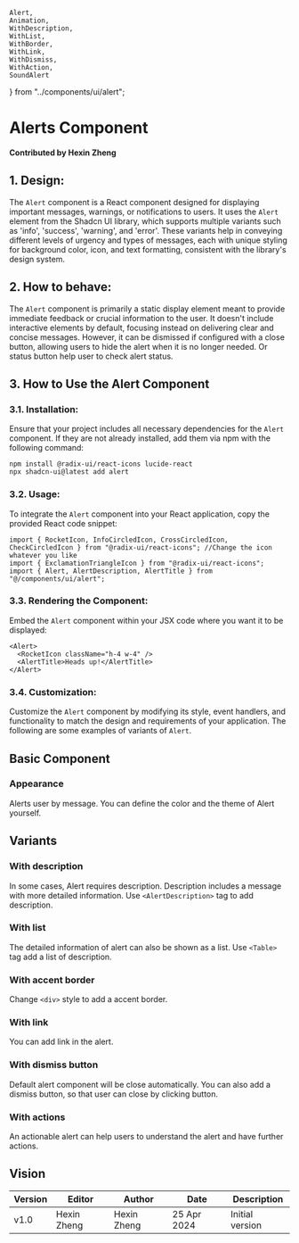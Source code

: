     Alert,
    Animation,
    WithDescription,
    WithList,
    WithBorder,
    WithLink,
    WithDismiss,
    WithAction,
    SoundAlert
} from "../components/ui/alert";

# Alerts Component
**Contributed by Hexin Zheng**

## 1. Design:

The `Alert` component is a React component designed for displaying important messages, warnings, or notifications to users. It uses the `Alert` element from the Shadcn UI library, which supports multiple variants such as 'info', 'success', 'warning', and 'error'. These variants help in conveying different levels of urgency and types of messages, each with unique styling for background color, icon, and text formatting, consistent with the library's design system.

## 2. How to behave:

The `Alert` component is primarily a static display element meant to provide immediate feedback or crucial information to the user. It doesn't include interactive elements by default, focusing instead on delivering clear and concise messages. However, it can be dismissed if configured with a close button, allowing users to hide the alert when it is no longer needed. Or status button help user to check alert status.

## 3. How to Use the Alert Component

### 3.1. Installation:

Ensure that your project includes all necessary dependencies for the `Alert` component. If they are not already installed, add them via npm with the following command:
```
npm install @radix-ui/react-icons lucide-react
npx shadcn-ui@latest add alert
```

### 3.2. Usage:

To integrate the `Alert` component into your React application, copy the provided React code snippet:
```
import { RocketIcon, InfoCircledIcon, CrossCircledIcon, CheckCircledIcon } from "@radix-ui/react-icons"; //Change the icon whatever you like
import { ExclamationTriangleIcon } from "@radix-ui/react-icons";
import { Alert, AlertDescription, AlertTitle } from "@/components/ui/alert";
```

### 3.3. Rendering the Component:

Embed the `Alert` component within your JSX code where you want it to be displayed:
```
<Alert>
  <RocketIcon className="h-4 w-4" />
  <AlertTitle>Heads up!</AlertTitle>
</Alert>
```

### 3.4. Customization:

Customize the `Alert` component by modifying its style, event handlers, and functionality to match the design and requirements of your application. The following are some examples of variants of `Alert`.
## Basic Component

### Appearance
Alerts user by message. You can define the color and the theme of Alert yourself.
<Alert />

## Variants

### With description
In some cases, Alert requires description. Description includes a message with more detailed information. Use `<AlertDescription>` tag to add description.
<WithDescription />

### With list
The detailed information of alert can also be shown as a list. Use `<Table>` tag add a list of description.
<WithList />

### With accent border
Change `<div>` style to add a accent border.
<WithBorder />

### With link
You can add link in the alert.
<WithLink />

### With dismiss button
Default alert component will be close automatically. You can also add a dismiss button, so that user can close by clicking button.
<WithDismiss />

### With actions
An actionable alert can help users to understand the alert and have further actions.
<WithAction />

## Vision
| Version | Editor      | Author      | Date       | Description     |
|---------|-------------|-------------|------------|-----------------|
| v1.0    | Hexin Zheng | Hexin Zheng | 25 Apr 2024 | Initial version |

